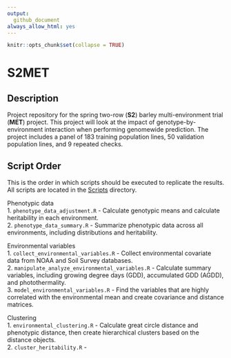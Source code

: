 ```yaml
---
output: 
  github_document
always_allow_html: yes
---
```


<!-- README.md is generated from README.Rmd. Please edit that file -->  

```r
knitr::opts_chunk$set(collapse = TRUE)


```

# S2MET

## Description

Project repository for the spring two-row (**S2**) barley multi-environment trial (**MET**) project. This project will look at the impact of genotype-by-environment interaction when performing genomewide prediction. The project includes a panel of 183 training population lines, 50 validation population lines, and 9 repeated checks.

## Script Order

This is the order in which scripts should be executed to replicate the results. All scripts are located in the [Scripts](`r file.path(gsub(pattern = "\\.git", replacement = "", x = git2r::remote_url()), "tree/master/Scripts")`) directory.


Phenotypic data  
  1. `phenotype_data_adjustment.R` - Calculate genotypic means and calculate heritability in each environment.  
  2. `phenotype_data_summary.R` - Summarize phenotypic data across all environments, including distributions and heritability.
  
Environmental variables  
  1. `collect_environmental_variables.R` - Collect environmental covariate data from NOAA and Soil Survey databases.  
  2. `manipulate_analyze_environmental_variables.R` - Calculate summary variables, including growing degree days (GDD), accumulated GDD (AGDD), and photothermality.  
  3. `model_environmental_variables.R` - Find the variables that are highly correlated with the environmental mean and create covariance and distance matrices.
  
Clustering  
  1. `environmental_clustering.R` - Calculate great circle distance and phenotypic distance, then create hierarchical clusters based on the distance objects.  
  2. `cluster_heritability.R` - 

